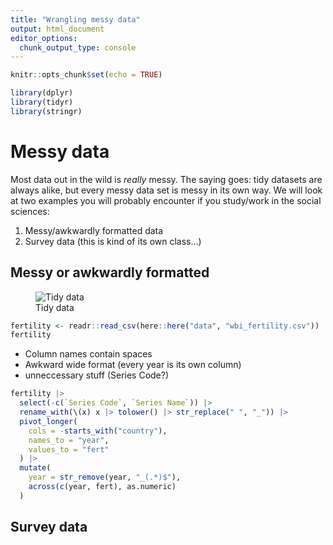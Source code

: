 ```yaml
---
title: "Wrangling messy data"
output: html_document
editor_options: 
  chunk_output_type: console
---
```


```r
knitr::opts_chunk$set(echo = TRUE)
```

```r
library(dplyr)
library(tidyr)
library(stringr)
```

# Messy data

Most data out in the wild is *really* messy. The saying goes: tidy datasets are always alike, but every messy data set is messy in its own way. We will look at two examples you will probably encounter if you study/work in the social sciences:

1. Messy/awkwardly formatted data
2. Survey data (this is kind of its own class...)

## Messy or awkwardly formatted

![Tidy data]("figures/tidy_data.jpg")

```r
fertility <- readr::read_csv(here::here("data", "wbi_fertility.csv"))
fertility
```

* Column names contain spaces
* Awkward wide format (every year is its own column)
* unneccessary stuff (Series Code?)

```r
fertility |> 
  select(-c(`Series Code`, `Series Name`)) |> 
  rename_with(\(x) x |> tolower() |> str_replace(" ", "_")) |> 
  pivot_longer(
    cols = -starts_with("country"), 
    names_to = "year", 
    values_to = "fert"
  ) |> 
  mutate(
    year = str_remove(year, "_(.*)$"), 
    across(c(year, fert), as.numeric)
  )
```

## Survey data

